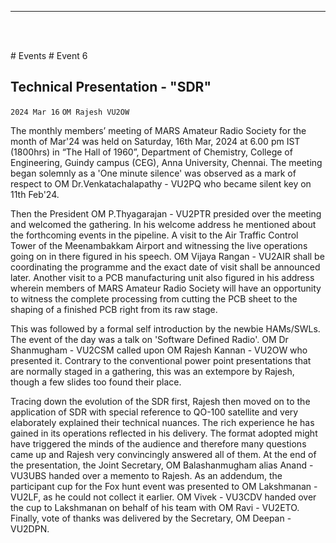 
<Layout>

------------------------------------------------

<br/> <br/>

<Breadcrumbs>
    <Link underline="hover" color="inherit" to="/events">
        # Events
    </Link>
    # Event 6
</Breadcrumbs>

## Technical Presentation - "SDR"
`2024 Mar 16`
`OM Rajesh VU2OW`

The monthly members’ meeting of MARS Amateur Radio Society for the month of Mar'24 was 
held on Saturday, 16th Mar, 2024 at 6.00 pm IST (1800hrs) in “The Hall of 1960”, Department of 
Chemistry, College of Engineering, Guindy campus (CEG), Anna University, Chennai. 
The meeting began solemnly as a 'One minute silence' was observed as a mark of respect to OM 
Dr.Venkatachalapathy - VU2PQ who became silent key on 11th Feb'24.

Then the President OM P.Thyagarajan - VU2PTR presided over the meeting and welcomed the 
gathering. In his welcome address he mentioned about the forthcoming events in the pipeline. A 
visit to the Air Traffic Control Tower of the Meenambakkam Airport and witnessing the live 
operations going on in there figured in his speech. OM Vijaya Rangan - VU2AIR shall be 
coordinating the programme and the exact date of visit shall be announced later. Another visit to 
a PCB manufacturing unit also figured in his address wherein members of MARS Amateur Radio 
Society will have an opportunity to witness the complete processing from cutting the PCB sheet to 
the shaping of a finished PCB right from its raw stage.

This was followed by a formal self introduction by the newbie HAMs/SWLs. 
The event of the day was a talk on 'Software 
Defined Radio'. OM Dr Shanmugham - 
VU2CSM called upon OM Rajesh Kannan - 
VU2OW who presented it. Contrary to the 
conventional power point presentations that 
are normally staged in a gathering, this was 
an extempore by Rajesh, though a few slides 
too found their place.

Tracing down the evolution of the SDR first, Rajesh then moved on to the 
application of SDR with special reference to QO-100 satellite and very 
elaborately explained their technical nuances. The rich experience he has 
gained in its operations reflected in his delivery. The format adopted 
might have triggered the minds of the audience and therefore many 
questions came up and Rajesh very convincingly answered all of them. At 
the end of the presentation, the Joint Secretary, OM Balashanmugham 
alias Anand - VU3UBS handed over a memento to Rajesh. 
As an addendum, the participant cup for the Fox hunt event was 
presented to OM Lakshmanan - VU2LF, as he could not collect it earlier. 
OM Vivek - VU3CDV handed over the cup to Lakshmanan on behalf of his team with OM Ravi - 
VU2ETO. 
Finally, vote of thanks was delivered by the Secretary, OM Deepan - VU2DPN.


<PhotoGallery event="event006"/>

</Layout>

